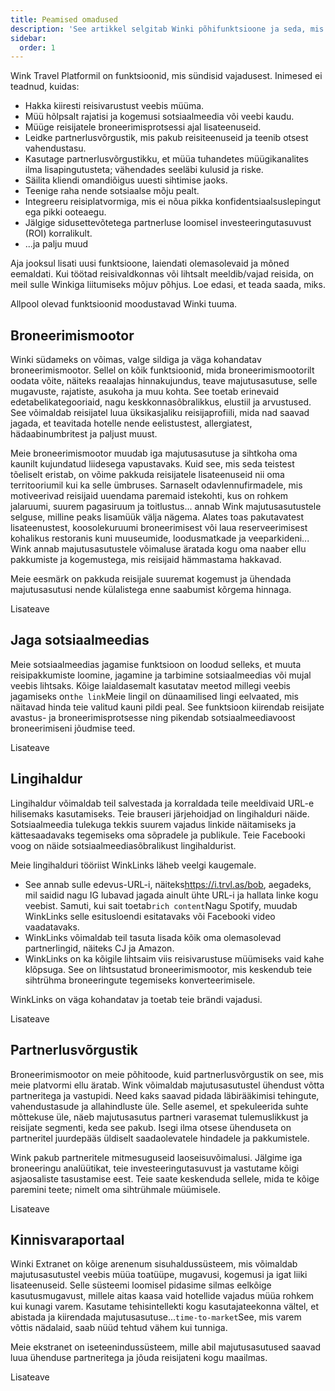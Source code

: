 ```yaml
---
title: Peamised omadused
description: 'See artikkel selgitab Winki põhifunktsioone ja seda, mis meid eriliseks teeb.'
sidebar:
  order: 1
---
```


Wink Travel Platformil on funktsioonid, mis sündisid vajadusest. Inimesed ei teadnud, kuidas:

* Hakka kiiresti reisivarustust veebis müüma.
* Müü hõlpsalt rajatisi ja kogemusi sotsiaalmeedia või veebi kaudu.
* Müüge reisijatele broneerimisprotsessi ajal lisateenuseid.
* Leidke partnerlusvõrgustik, mis pakub reisiteenuseid ja teenib otsest vahendustasu.
* Kasutage partnerlusvõrgustikku, et müüa tuhandetes müügikanalites ilma lisapingutusteta; vähendades seeläbi kulusid ja riske.
* Säilita kliendi omandiõigus uuesti sihtimise jaoks.
* Teenige raha nende sotsiaalse mõju pealt.
* Integreeru reisiplatvormiga, mis ei nõua pikka konfidentsiaalsuslepingut ega pikki ooteaegu.
* Jälgige sidusettevõtetega partnerluse loomisel investeeringutasuvust (ROI) korralikult.
* ...ja palju muud

Aja jooksul lisati uusi funktsioone, laiendati olemasolevaid ja mõned eemaldati. Kui töötad reisivaldkonnas või lihtsalt meeldib/vajad reisida, on meil sulle Winkiga liitumiseks mõjuv põhjus. Loe edasi, et teada saada, miks.

Allpool olevad funktsioonid moodustavad Winki tuuma.

## Broneerimismootor

Winki südameks on võimas, valge sildiga ja väga kohandatav broneerimismootor. Sellel on kõik funktsioonid, mida broneerimismootorilt oodata võite, näiteks reaalajas hinnakujundus, teave majutusasutuse, selle mugavuste, rajatiste, asukoha ja muu kohta. See toetab erinevaid edetabelikategooriaid, nagu keskkonnasõbralikkus, elustiil ja arvustused. See võimaldab reisijatel luua üksikasjaliku reisijaprofiili, mida nad saavad jagada, et teavitada hotelle nende eelistustest, allergiatest, hädaabinumbritest ja paljust muust.

Meie broneerimismootor muudab iga majutusasutuse ja sihtkoha oma kaunilt kujundatud liidesega vapustavaks. Kuid see, mis seda teistest tõeliselt eristab, on võime pakkuda reisijatele lisateenuseid nii oma territooriumil kui ka selle ümbruses. Sarnaselt odavlennufirmadele, mis motiveerivad reisijaid uuendama paremaid istekohti, kus on rohkem jalaruumi, suurem pagasiruum ja toitlustus... annab Wink majutusasutustele selguse, milline peaks lisamüük välja nägema. Alates toas pakutavatest lisateenustest, koosolekuruumi broneerimisest või laua reserveerimisest kohalikus restoranis kuni muuseumide, loodusmatkade ja veeparkideni... Wink annab majutusasutustele võimaluse äratada kogu oma naaber ellu pakkumiste ja kogemustega, mis reisijaid hämmastama hakkavad.

Meie eesmärk on pakkuda reisijale suuremat kogemust ja ühendada majutusasutusi nende külalistega enne saabumist kõrgema hinnaga.

<LinkButton href="/booking-engine/in-a-nutshell">
  Lisateave
</LinkButton>


## Jaga sotsiaalmeedias

Meie sotsiaalmeedias jagamise funktsioon on loodud selleks, et muuta reisipakkumiste loomine, jagamine ja tarbimine sotsiaalmeedias või mujal veebis lihtsaks. Kõige laialdasemalt kasutatav meetod millegi veebis jagamiseks on`the link`Meie lingil on dünaamilised lingi eelvaated, mis näitavad hinda teie valitud kauni pildi peal. See funktsioon kiirendab reisijate avastus- ja broneerimisprotsesse ning pikendab sotsiaalmeediavoost broneerimiseni jõudmise teed.

<LinkButton href="/studio/shareable-links">
  Lisateave
</LinkButton>


## Lingihaldur

Lingihaldur võimaldab teil salvestada ja korraldada teile meeldivaid URL-e hilisemaks kasutamiseks. Teie brauseri järjehoidjad on lingihalduri näide. Sotsiaalmeedia tulekuga tekkis suurem vajadus linkide näitamiseks ja kättesaadavaks tegemiseks oma sõpradele ja publikule. Teie Facebooki voog on näide sotsiaalmeediasõbralikust lingihaldurist.

Meie lingihalduri tööriist WinkLinks läheb veelgi kaugemale.

* See annab sulle edevus-URL-i, näiteks<https://i.trvl.as/bob>, aegadeks, mil saidid nagu IG lubavad jagada ainult ühte URL-i ja hallata linke kogu veebist. Samuti, kui sait toetab`rich content`Nagu Spotify, muudab WinkLinks selle esitusloendi esitatavaks või Facebooki video vaadatavaks.
* WinkLinks võimaldab teil tasuta lisada kõik oma olemasolevad partnerlingid, näiteks CJ ja Amazon.
* WinkLinks on ka kõigile lihtsaim viis reisivarustuse müümiseks vaid kahe klõpsuga. See on lihtsustatud broneerimismootor, mis keskendub teie sihtrühma broneeringute tegemiseks konverteerimisele.

WinkLinks on väga kohandatav ja toetab teie brändi vajadusi.

<LinkButton href="/link-manager/wink-links">
  Lisateave
</LinkButton>


## Partnerlusvõrgustik

Broneerimismootor on meie põhitoode, kuid partnerlusvõrgustik on see, mis meie platvormi ellu äratab. Wink võimaldab majutusasutustel ühendust võtta partneritega ja vastupidi. Need kaks saavad pidada läbirääkimisi tehingute, vahendustasude ja allahindluste üle. Selle asemel, et spekuleerida suhte mõttekuse üle, näeb majutusasutus partneri varasemat tulemuslikkust ja reisijate segmenti, keda see pakub. Isegi ilma otsese ühenduseta on partneritel juurdepääs üldiselt saadaolevatele hindadele ja pakkumistele.

Wink pakub partneritele mitmesuguseid laoseisuvõimalusi. Jälgime iga broneeringu analüütikat, teie investeeringutasuvust ja vastutame kõigi asjaosaliste tasustamise eest. Teie saate keskenduda sellele, mida te kõige paremini teete; nimelt oma sihtrühmale müümisele.

<LinkButton href="/studio/what-is-studio">
  Lisateave
</LinkButton>


## Kinnisvaraportaal

Winki Extranet on kõige arenenum sisuhaldussüsteem, mis võimaldab majutusasutustel veebis müüa toatüüpe, mugavusi, kogemusi ja igat liiki lisateenuseid. Selle süsteemi loomisel pidasime silmas eelkõige kasutusmugavust, millele aitas kaasa vaid hotellide vajadus müüa rohkem kui kunagi varem. Kasutame tehisintellekti kogu kasutajateekonna vältel, et abistada ja kiirendada majutusasutuse...`time-to-market`See, mis varem võttis nädalaid, saab nüüd tehtud vähem kui tunniga.

Meie ekstranet on iseteenindussüsteem, mille abil majutusasutused saavad luua ühenduse partneritega ja jõuda reisijateni kogu maailmas.

<LinkButton href="/extranet/what-is-extranet">
  Lisateave
</LinkButton>

